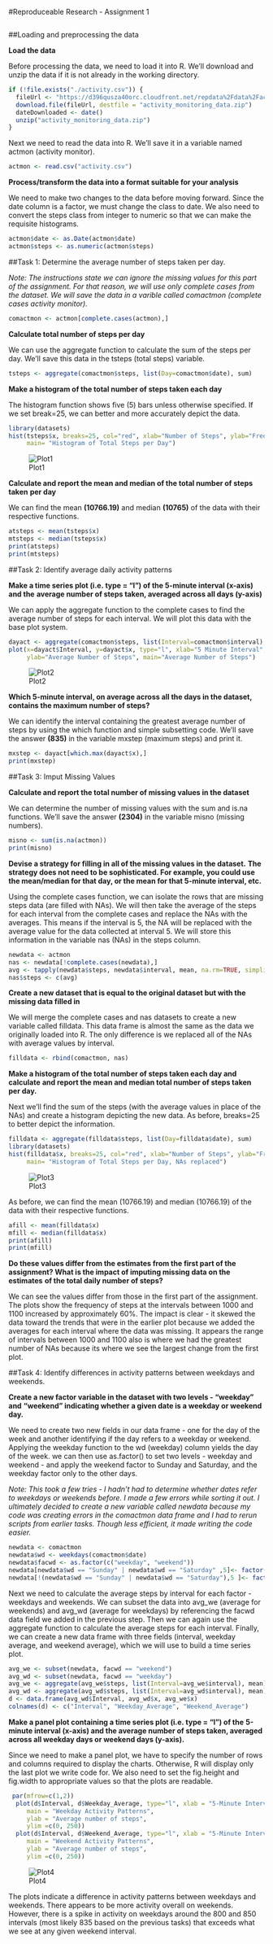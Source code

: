 
#Reproduceable Research - Assignment 1


```r
```

##Loading and preprocessing the data

**Load the data**
  
Before processing the data, we need to load it into R.
We'll download and unzip the data if it is not already in the working
directory.

```r

if (!file.exists("./activity.csv")) {
  fileUrl <- "https://d396qusza40orc.cloudfront.net/repdata%2Fdata%2Factivity.zip"
  download.file(fileUrl, destfile = "activity_monitoring_data.zip")
  dateDownloaded <- date()
  unzip("activity_monitoring_data.zip")
}
```

Next we need to read the data into R. We'll save it in a variable named actmon
(activity monitor).

```r
actmon <- read.csv("activity.csv")
```

**Process/transform the data into a format suitable for your analysis**

We need to make two changes to the data before moving forward. Since the
date column is a factor, we must change the class to date. We also need to
convert the steps class from integer to numeric so that we can make the
requisite histograms.  

```r
actmon$date <- as.Date(actmon$date)
actmon$steps <- as.numeric(actmon$steps)
```


##Task 1: Determine the average number of steps taken per day.  

*Note: The instructions state we can ignore the missing values for this part of*
*the assignment. For that reason, we will use only complete cases from the*
*dataset. We will save the data in a varible called comactmon (complete*
*cases activity monitor).*

```r
comactmon <- actmon[complete.cases(actmon),]
```

**Calculate total number of steps per day**

We can use the aggregate function to calculate the sum of the steps per day.
We'll save this data in the tsteps (total steps) variable.

```r
tsteps <- aggregate(comactmon$steps, list(Day=comactmon$date), sum)
```

**Make a histogram of the total number of steps taken each day**

The histogram function shows five (5) bars unless otherwise specified. If we
set break=25, we can better and more accurately depict the data.

```r
library(datasets)
hist(tsteps$x, breaks=25, col="red", xlab="Number of Steps", ylab="Frequency", 
     main= "Histogram of Total Steps per Day")
```

![Plot1](https://github.com/Enumasam/Reproducible-Research/blob/master/Images/plot1.png)

**Calculate and report the mean and median of the total number of steps taken**
**per day**

We can find the mean **(10766.19)** and median **(10765)** of the data with their
respective functions.

```r
atsteps <- mean(tsteps$x)
mtsteps <- median(tsteps$x)
print(atsteps)
print(mtsteps)
```

##Task 2: Identify average daily activity patterns

**Make a time series plot (i.e. type = "l") of the 5-minute interval (x-axis) and the**
**average number of steps taken, averaged across all days (y-axis)**

We can apply the aggregate function to the complete cases to find the average
number of steps for each interval. We will plot this data with the base
plot system.

```r
dayact <- aggregate(comactmon$steps, list(Interval=comactmon$interval), mean)
plot(x=dayact$Interval, y=dayact$x, type="l", xlab="5 Minute Interval",
     ylab="Average Number of Steps", main="Average Number of Steps")
```

![Plot2](https://github.com/Enumasam/Reproducible-Research/blob/master/Images/plot2.png)

**Which 5-minute interval, on average across all the days in the dataset,**
**contains the maximum number of steps?**

We can identify the interval containing the greatest average number of steps
by using the which function and simple subsetting code. We'll save the
answer **(835)** in the variable mxstep (maximum steps) and print it.

```r
mxstep <- dayact[which.max(dayact$x),]
print(mxstep)
```

##Task 3: Imput Missing Values

**Calculate and report the total number of missing values in the dataset**

We can determine the number of missing values with the sum and is.na
functions. We'll save the answer **(2304)** in the variable misno (missing numbers).

```r
misno <- sum(is.na(actmon))
print(misno)
```

**Devise a strategy for filling in all of the missing values in the dataset.**
**The strategy does not need to be sophisticated. For example, you could use**
**the mean/median for that day, or the mean for that 5-minute interval, etc.**

Using the complete cases function, we can isolate the rows that are missing
steps data (are filled with NAs). We will then take the average of the steps
for each interval from the complete cases and replace the NAs with the
averages. This means if the interval is 5, the NA will be replaced with the 
average value for the data collected at interval 5. We will store this
information in the variable nas (NAs) in the steps column.

```r
newdata <- actmon
nas <- newdata[!complete.cases(newdata),]
avg <- tapply(newdata$steps, newdata$interval, mean, na.rm=TRUE, simplify=TRUE)
nas$steps <- c(avg)
```

**Create a new dataset that is equal to the original dataset but with the**
**missing data filled in**

We will merge the complete cases and nas datasets to create a new variable
called filldata. This data frame is almost the same as the data we
originally loaded into R. The only difference is we replaced all of the NAs
with average values by interval.

```r
filldata <- rbind(comactmon, nas)
```

**Make a histogram of the total number of steps taken each day and calculate**
**and report the mean and median total number of steps taken per day.** 

Next we'll find the sum of the steps (with the average values in place of the
NAs) and create a histogram depicting the new data. As before, breaks=25
to better depict the information.

```r
filldata <- aggregate(filldata$steps, list(Day=filldata$date), sum)
library(datasets)
hist(filldata$x, breaks=25, col="red", xlab="Number of Steps", ylab="Frequency", 
     main= "Histogram of Total Steps per Day, NAs replaced")
```

![Plot3](https://github.com/Enumasam/Reproducible-Research/blob/master/Images/plot3.png)

As before, we can find the mean (10766.19) and median (10766.19) of the data
with their respective functions.

```r
afill <- mean(filldata$x)
mfill <- median(filldata$x)
print(afill)
print(mfill)
```

**Do these values differ from the estimates from the first part of the**
**assignment? What is the impact of imputing missing data on the estimates**
**of the total daily number of steps?**

We can see the values differ from those in the first part of the assignment.
The plots show the frequency of steps at the intervals between 1000 and 1100
increased by approximately 60%. The impact is clear - it skewed the data
toward the trends that were in the earlier plot because we added the averages
for each interval where the data was missing. It appears the range of intervals
between 1000 and 1100 also is where we had the greatest number of NAs because
its where we see the largest change from the first plot. 

##Task 4: Identify differences in activity patterns between weekdays and weekends.

**Create a new factor variable in the dataset with two levels - "weekday" and**
**"weekend" indicating whether a given date is a weekday or weekend day.**

We need to create two new fields in our data frame - one for the day of the week
and another identifying if the day refers to a weekday or weekend.
Applying the weekday function to the wd (weekday) column yields the day of the
week. we can then use as.factor() to set two levels - weekday and weekend - 
and apply the weekend factor to Sunday and Saturday, and the weekday factor
only to the other days.

*Note: This took a few tries - I hadn't had to determine whether dates*
*refer to weekdays or weekends before. I made a few errors while sorting it out.*
*I ultimately decided to create a new variable called newdata because my code*
*was creating errors in the comactmon data frame and I had to rerun scripts* 
*from earlier tasks. Though less efficient, it made writing the code easier.*

```r
newdata <- comactmon
newdata$wd <- weekdays(comactmon$date)
newdata$facwd <- as.factor(c("weekday", "weekend"))
newdata[newdata$wd == "Sunday" | newdata$wd == "Saturday" ,5]<- factor("weekend")
newdata[!(newdata$wd == "Sunday" | newdata$wd == "Saturday"),5 ]<- factor("weekday")
```

Next we need to calculate the average steps by interval for each factor - 
weekdays and weekends. We can subset the data into avg_we (average for
weekends) and avg_wd (average for weekdays) by referencing the facwd data field
we added in the previous step. Then we can again use the aggregate function
to calculate the average steps for each interval. Finally, we can create
a new data frame with three fields (interval, weekday average, and weekend
average), which we will use to build a time series plot.

```r
avg_we <- subset(newdata, facwd == "weekend") 
avg_wd <- subset(newdata, facwd == "weekday") 
avg_we <- aggregate(avg_we$steps, list(Interval=avg_we$interval), mean)
avg_wd <- aggregate(avg_wd$steps, list(Interval=avg_wd$interval), mean)
d <- data.frame(avg_wd$Interval, avg_wd$x, avg_we$x)
colnames(d) <- c("Interval", "Weekday_Average", "Weekend_Average")
```

**Make a panel plot containing a time series plot (i.e. type = "l") of the**
**5-minute interval (x-axis) and the average number of steps taken, averaged**
**across all weekday days or weekend days (y-axis).**

Since we need to make a panel plot, we have to specify the number of rows and
columns required to display the charts. Otherwise, R will display only the last
plot we write code for. We also need to set the fig.height and fig.width
to appropriate values so that the plots are readable.

```r
 par(mfrow=c(1,2))
  plot(d$Interval, d$Weekday_Average, type="l", xlab = "5-Minute Interval", 
     main = "Weekday Activity Patterns", 
     ylab = "Average number of steps", 
     ylim =c(0, 250))
  plot(d$Interval, d$Weekend_Average, type="l", xlab = "5-Minute Interval", 
     main = "Weekend Activity Patterns", 
     ylab = "Average number of steps", 
     ylim =c(0, 250))
```

![Plot4](https://github.com/Enumasam/Reproducible-Research/blob/master/Images/plot4.png)

The plots indicate a difference in activity patterns between weekdays and
weekends. There appears to be more activity overall on weekends. However,
there is a spike in activity on weekdays around the 800 and 850 intervals
(most likely 835 based on the previous tasks) that exceeds what we see at
any given weekend interval.
